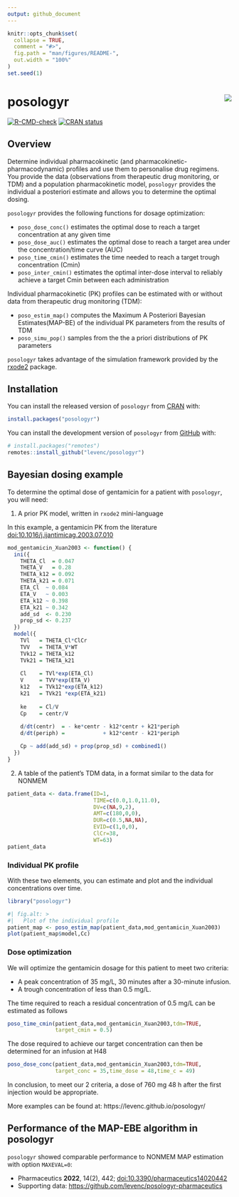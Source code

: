 ```yaml
---
output: github_document
---
```


<!-- README.md is generated from README.Rmd. Please edit that file -->

```r
knitr::opts_chunk$set(
  collapse = TRUE,
  comment = "#>",
  fig.path = "man/figures/README-",
  out.width = "100%"
)
set.seed(1)
```

# posologyr [<img src="man/figures/logo_120.png"  align="right" />](https://github.com/levenc/posologyr/)

<!-- badges: start -->
[![R-CMD-check](https://github.com/levenc/posologyr/actions/workflows/R-CMD-check.yaml/badge.svg)](https://github.com/levenc/posologyr/actions/workflows/R-CMD-check.yaml)
[![CRAN status](https://www.r-pkg.org/badges/version/posologyr)](https://CRAN.R-project.org/package=posologyr)
<!-- badges: end -->

## Overview

Determine individual pharmacokinetic (and pharmacokinetic-pharmacodynamic) profiles and use them to personalise drug regimens. You provide the data (observations from
therapeutic drug monitoring, or TDM) and a population pharmacokinetic model, `posologyr` provides the individual a posteriori estimate and allows you to determine the optimal dosing.

`posologyr` provides the following functions for dosage optimization:

+ `poso_dose_conc()` estimates the optimal dose to reach a target concentration at any given time
+ `poso_dose_auc()` estimates the optimal dose to reach a target area under the concentration/time curve (AUC)
+ `poso_time_cmin()` estimates the time needed to reach a target trough concentration (Cmin)
+ `poso_inter_cmin()` estimates the optimal inter-dose interval to reliably achieve a target Cmin between each administration 

Individual pharmacokinetic (PK) profiles can be estimated with or without data from therapeutic drug monitoring (TDM):

+ `poso_estim_map()` computes the Maximum A Posteriori Bayesian Estimates(MAP-BE) of the individual PK parameters from the results of TDM
+ `poso_simu_pop()` samples from the the a priori distributions of PK parameters

`posologyr` takes advantage of the simulation framework provided by the
[rxode2](https://github.com/nlmixr2/rxode2) package.

## Installation

You can install the released version of `posologyr` from
[CRAN](https://CRAN.R-project.org) with:

``` r
install.packages("posologyr")
``` 

You can install the development version of `posologyr` from 
[GitHub](https://github.com/) with:

```r
# install.packages("remotes")
remotes::install_github("levenc/posologyr")
```

## Bayesian dosing example

To determine the optimal dose of gentamicin for a patient with `posologyr`, you will need:

1. A prior PK model, written in `rxode2` mini-language

In this example, a gentamicin PK from the literature <doi:10.1016/j.ijantimicag.2003.07.010>

```r
mod_gentamicin_Xuan2003 <- function() {
  ini({
    THETA_Cl  = 0.047
    THETA_V   = 0.28
    THETA_k12 = 0.092
    THETA_k21 = 0.071
    ETA_Cl  ~ 0.084
    ETA_V   ~ 0.003
    ETA_k12 ~ 0.398
    ETA_k21 ~ 0.342
    add_sd  <- 0.230
    prop_sd <- 0.237
  })
  model({
    TVl   = THETA_Cl*ClCr
    TVV   = THETA_V*WT
    TVk12 = THETA_k12
    TVk21 = THETA_k21
    
    Cl    = TVl*exp(ETA_Cl)
    V     = TVV*exp(ETA_V)
    k12   = TVk12*exp(ETA_k12)
    k21   = TVk21 *exp(ETA_k21)
    
    ke    = Cl/V
    Cp    = centr/V
    
    d/dt(centr)  = - ke*centr - k12*centr + k21*periph
    d/dt(periph) =            + k12*centr - k21*periph

    Cp ~ add(add_sd) + prop(prop_sd) + combined1()
  })
}
```

2. A table of the patient's TDM data, in a format similar to the data for NONMEM

```r
patient_data <- data.frame(ID=1,
                           TIME=c(0.0,1.0,11.0),
                           DV=c(NA,9,2),
                           AMT=c(180,0,0),
                           DUR=c(0.5,NA,NA),
                           EVID=c(1,0,0),
                           ClCr=38,
                           WT=63)
patient_data
```


### Individual PK profile

With these two elements, you can estimate and plot and the individual concentrations over time.

```r
library("posologyr")
```

```r
#| fig.alt: >
#|   Plot of the individual profile
patient_map <- poso_estim_map(patient_data,mod_gentamicin_Xuan2003)
plot(patient_map$model,Cc)
```

### Dose optimization

We will optimize the gentamicin dosage for this patient to meet two criteria:

+ A peak concentration of 35 mg/L, 30 minutes after a 30-minute infusion.
+ A trough concentration of less than 0.5 mg/L.

The time required to reach a residual concentration of 0.5 mg/L can be estimated as follows

```r
poso_time_cmin(patient_data,mod_gentamicin_Xuan2003,tdm=TRUE,
               target_cmin = 0.5)
```

The dose required to achieve our target concentration can then be determined for an infusion at H48

```r
poso_dose_conc(patient_data,mod_gentamicin_Xuan2003,tdm=TRUE,
               target_conc = 35,time_dose = 48,time_c = 49)
```

In conclusion, to meet our 2 criteria, a dose of 760 mg 48 h after the first injection would be appropriate.

More examples can be found at: https://levenc.github.io/posologyr/

## Performance of the MAP-EBE algorithm in posologyr
`posologyr` showed comparable performance to NONMEM MAP estimation with option `MAXEVAL=0`:

* Pharmaceutics **2022**, 14(2), 442; [doi:10.3390/pharmaceutics14020442](https://doi.org/10.3390/pharmaceutics14020442)
* Supporting data: [https://github.com/levenc/posologyr-pharmaceutics](https://github.com/levenc/posologyr-pharmaceutics)
